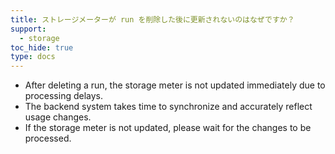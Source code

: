 ```yaml
---
title: ストレージメーターが run を削除した後に更新されないのはなぜですか？
support:
  - storage
toc_hide: true
type: docs
---
```

- After deleting a run, the storage meter is not updated immediately due to processing delays.
- The backend system takes time to synchronize and accurately reflect usage changes.
- If the storage meter is not updated, please wait for the changes to be processed.